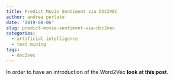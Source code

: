 ```yaml
---
title: Predict Movie Sentiment via DOC2VEC
author: andrea perlato
date: '2019-08-06'
slug: predict-movie-sentiment-via-doc2vec
categories:
  - artificial intelligence
  - text mining
tags:
  - doc2vec
---
```


<style>
body {
text-align: justify}
</style>

In order to have an introduction of the Word2Vec **look at this post**.


















































































